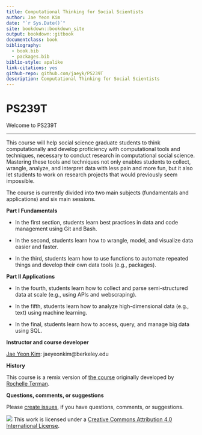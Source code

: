 ```yaml
--- 
title: Computational Thinking for Social Scientists
author: Jae Yeon Kim
date: "`r Sys.Date()`"
site: bookdown::bookdown_site
output: bookdown::gitbook
documentclass: book
bibliography:
  - book.bib
  - packages.bib
biblio-style: apalike
link-citations: yes
github-repo: github.com/jaeyk/PS239T
description: Computational Thinking for Social Scientists
---
```


# PS239T

Welcome to PS239T

___

This course will help social science graduate students to think computationally and develop proficiency with computational tools and techniques, necessary to conduct research in computational social science. Mastering these tools and techniques not only enables students to collect, wrangle, analyze, and interpret data with less pain and more fun, but it also let students to work on research projects that would previously seem impossible.

The course is currently divided into two main subjects (fundamentals and applications) and six main sessions. 

**Part I Fundamentals**

- In the first section, students learn best practices in data and code management using Git and Bash. 

- In the second, students learn how to wrangle, model, and visualize data easier and faster. 

- In the third, students learn how to use functions to automate repeated things and develop their own data tools (e.g., packages). 

**Part II Applications**

- In the fourth, students learn how to collect and parse semi-structured data at scale (e.g., using APIs and webscraping). 

- In the fifth, students learn how to analyze high-dimensional data (e.g., text) using machine learning. 

- In the final, students learn how to access, query, and manage big data using SQL. 

**Instructor and course developer**

[Jae Yeon Kim](https://jaeyk.github.io/): jaeyeonkim@berkeley.edu

**History**

This course is a remix version of [the course](https://github.com/rochelleterman/PS239T) originally developed by [Rochelle Terman](https://github.com/rochelleterman).

**Questions, comments, or suggestions**

Please [create issues](https://github.com/jaeyk/PS239T/issues), if you have questions, comments, or suggestions.

![](https://i.creativecommons.org/l/by/4.0/88x31.png) This work is licensed under a [Creative Commons Attribution 4.0 International License](https://creativecommons.org/licenses/by/4.0/).
